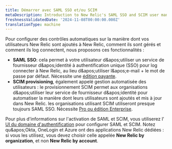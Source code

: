 ```yaml
---
title: Démarrer avec SAML SSO et/ou SCIM
metaDescription: Introduction to New Relic's SAML SSO and SCIM user management options.
freshnessValidatedDate: '2024-11-08T00:00:00.000Z'
translationType: machine
---
```


Pour configurer des contrôles automatiques sur la manière dont vos utilisateurs New Relic sont ajoutés à New Relic, comment ils sont gérés et comment ils log connectent, nous proposons ces fonctionnalités :

* <DNT>**SAML SSO**</DNT>: cela permet à votre utilisateur d&amp;apos;utiliser un service de fournisseur d&amp;apos;identité à authentification unique (SSO) pour log connecter à New Relic, au lieu d&amp;apos;utiliser l&amp;apos;e-mail + le mot de passe par défaut. Nécessite une [édition payante](/docs/accounts/accounts-billing/new-relic-one-pricing-billing/new-relic-one-pricing-billing/#editions).
* <DNT>**SCIM provisioning**</DNT>, également appelé gestion automatisée des utilisateurs : le provisionnement SCIM permet aux organisations d&amp;apos;utiliser leur service de fournisseur d&amp;apos;identité pour automatiser la manière dont leurs utilisateurs sont ajoutés et mis à jour dans New Relic. les organisations utilisant SCIM utiliseront presque toujours SAML SSO. Nécessite [Pro ou édition Enterprise](/docs/accounts/accounts-billing/new-relic-one-pricing-billing/new-relic-one-pricing-billing/#editions).

Pour plus d&apos;informations sur l&apos;activation de SAML et SCIM, vous utiliserez l&apos;[ UI du domaine d&apos;authentification](/docs/accounts/accounts-billing/new-relic-one-user-management/authentication-domains-saml-sso-scim-more) pour configurer SAML et SCIM. Notez qu&amp;apos;Okta, OneLogin et Azure ont des applications New Relic dédiées : si vous les utilisez, vous devez choisir celle appelée **New Relic by organization**, et non **New Relic by account**.